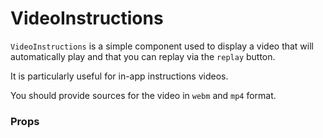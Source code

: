 
# VideoInstructions

`VideoInstructions` is a simple component used to display a video that will automatically play and that you can replay via the `replay` button.

It is particularly useful for in-app instructions videos.

You should provide sources for the video in `webm` and `mp4` format.

<Canvas withSource="open">
    <Story id="components-videoinstructions--basic" />
</Canvas>

### Props

<ArgsTable of={VideoInstructions} />
